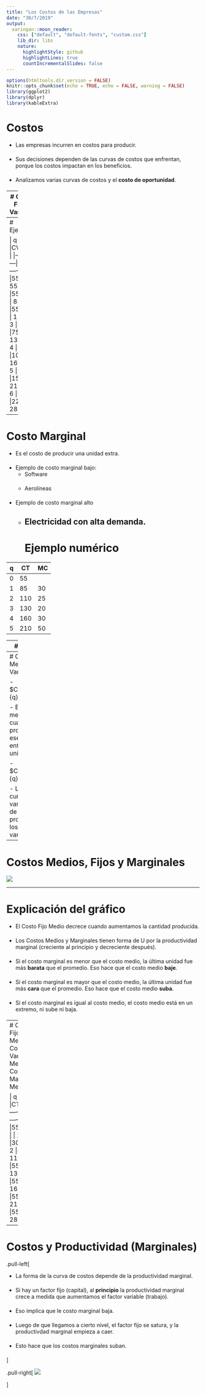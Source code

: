 ```yaml
---
title: "Los Costos de las Empresas"
date: "30/7/2019"
output:
  xaringan::moon_reader:
    css: ["default", "default-fonts", "custom.css"]
    lib_dir: libs
    nature:
      highlightStyle: github
      highlightLines: true
      countIncrementalSlides: false
---
```


<style>

.center2 {
  margin: 0;
  position: absolute;
  top: 50%;
  left: 50%;
  -ms-transform: translate(-50%, -50%);
  transform: translate(-50%, -50%);
}

.remark-slide-content {

 height: 200px;
}

li {
  margin-bottom: 20px;
}

</style>

```r
options(htmltools.dir.version = FALSE)
knitr::opts_chunk$set(echo = TRUE, echo = FALSE, warning = FALSE)
library(ggplot2)
library(dplyr)
library(kableExtra)


```


# Costos

- Las empresas incurren en costos para producir.
- Sus decisiones dependen de las curvas de costos que enfrentan, porque los costos impactan en los beneficios.
- Analizamos varias curvas de costos y el __costo de oportunidad__.

---
# Costo Fijo y Variable

- Son funciones de la cantidad producida $q$.
- Los costos fijos no dependen de la cantidad producida.
- Los variables si.
- Graficarlos


---
# Ejemplo

| q  |CF   |CV   |CT   |
|---|---|---|----|-----|
|  0 |55   |0     | 55  |
| 1  |55   |30    | 85  |
| 2  |55   |55    | 110  |
| 3  |55   |75    | 130  |
| 4  |55   |105   | 160  |
| 5  |55   |155   | 210  |
| 6  |55   |225   | 280  |


---
# Costo Marginal

- Es el costo de producir una unidad extra.
- Ejemplo de costo marginal bajo:
  - Software
  - Aerolíneas
- Ejemplo de costo marginal alto
  - Electricidad con alta demanda.
---
# Ejemplo numérico

| q  |  CT |MC   |
|----|---|---|
| 0  |55   |   |
| 1  |85   |30   |
| 2  |110   | 25  |
| 3  |130   | 20  |
| 4  |160   | 30  |
| 5  |210   | 50  |  
---
# Costo Medio

Es el costo promedio por unidad:

$$CMe = \frac{CT}{q}$$
---
# Costo Fijo Medio, Costo Variable Medio

- $CFMe=\frac{CF}{q}$

- El Costo Fijo medio cae porque cuanto más produzco, divido ese costo fijo entre más unidades.


- $CVMe=\frac{CV}{q}$

- La forma de la curva de Costo variable depende de la productividad de los factores variables.


---
# Costos Medios, Fijos y Marginales

<img src="imgs/costos.png" />

---

# Explicación del gráfico

- El Costo Fijo Medio decrece cuando aumentamos la cantidad producida.
- Los Costos Medios y Marginales tienen forma de U por la productividad marginal (creciente al principio y decreciente después).
- Si el costo marginal es menor que el costo medio, la última unidad fue más __barata__ que el promedio. Eso hace que el costo medio __baje__.
- Si el costo marginal es mayor que el costo medio, la última unidad fue más __cara__ que el promedio. Eso hace que el costo medio __suba__.
- Si el costo marginal es igual al costo medio, el costo medio está en un extremo, ni sube ni baja.


---
# Costos Fijos Medios, Costos Variables Medios y Costos Marginales Medios.

| q |CF   |CV    |CT   |
|---|-----|-----|------|
| 0 |55   |0    | 55   |
| 1 |55   |30   | 85   |
| 2 |55   |55   | 110  |
| 3 |55   |75   | 130  |
| 4 |55   |105  | 160  |
| 5 |55   |155  | 210  |
| 6 |55   |225  | 280  |
---

# Costos y Productividad (Marginales)

.pull-left[

- La forma de la curva de costos depende de la productividad marginal.
- Si hay un factor fijo (capital), al __principio__ la productividad marginal crece a medida que aumentamos el factor variable (trabajo).
- Eso implica que le costo marginal baja.
- Luego de que llegamos a cierto nivel, el factor fijo se satura, y la productivdad marginal empieza a caer.
- Esto hace que los costos marginales suban.

]

.pull-right[
<img src="imgs/rendimientos_costos.png" />

]

